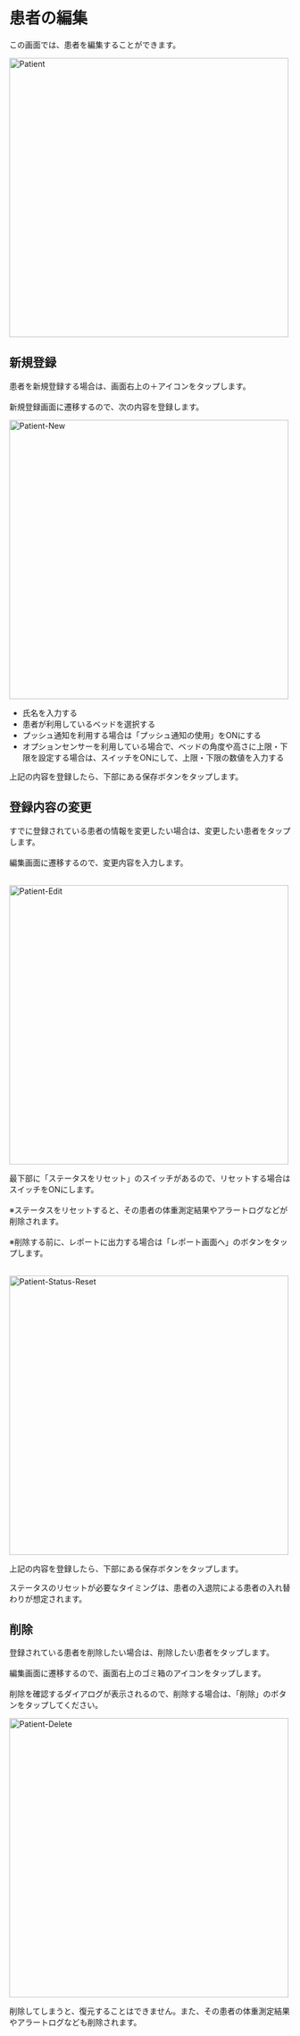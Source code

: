 # 患者の編集

この画面では、患者を編集することができます。

<Image zoom src="/assets/setting/patient/patient.png" alt="Patient" height="500" />

## 新規登録

患者を新規登録する場合は、画面右上の＋アイコンをタップします。<br></br>
新規登録画面に遷移するので、次の内容を登録します。

<Image zoom src="/assets/setting/patient/patient-new.png" alt="Patient-New" height="500" />

- 氏名を入力する
- 患者が利用しているベッドを選択する
- プッシュ通知を利用する場合は「プッシュ通知の使用」をONにする
- オプションセンサーを利用している場合で、ベッドの角度や高さに上限・下限を設定する場合は、スイッチをONにして、上限・下限の数値を入力する

上記の内容を登録したら、下部にある保存ボタンをタップします。

## 登録内容の変更

すでに登録されている患者の情報を変更したい場合は、変更したい患者をタップします。<br></br>
編集画面に遷移するので、変更内容を入力します。<br></br>

<Image zoom src="/assets/setting/patient/patient-edit.png" alt="Patient-Edit" height="500" />

最下部に「ステータスをリセット」のスイッチがあるので、リセットする場合はスイッチをONにします。<br></br>
※ステータスをリセットすると、その患者の体重測定結果やアラートログなどが削除されます。<br></br>
※削除する前に、レポートに出力する場合は「レポート画面へ」のボタンをタップします。<br></br>

<Image zoom src="/assets/setting/patient/patient-status-reset.png" alt="Patient-Status-Reset" height="500" />

上記の内容を登録したら、下部にある保存ボタンをタップします。

<Info>ステータスのリセットが必要なタイミングは、患者の入退院による患者の入れ替わりが想定されます。</Info>

## 削除

登録されている患者を削除したい場合は、削除したい患者をタップします。<br></br>
編集画面に遷移するので、画面右上のゴミ箱のアイコンをタップします。<br></br>
削除を確認するダイアログが表示されるので、削除する場合は、「削除」のボタンをタップしてください。

<Image zoom src="/assets/setting/patient/patient-delete.png" alt="Patient-Delete" height="500" />

<Error>削除してしまうと、復元することはできません。また、その患者の体重測定結果やアラートログなども削除されます。</Error>
